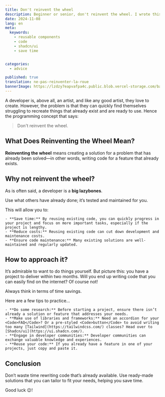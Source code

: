 ```yaml
---
title: Don't reinvent the wheel
description: Beginner or senior, don't reinvent the wheel. I wrote this article precisely because I see many people struggling to redo what already exists. This article will give you some tips to avoid making the same mistakes.
date: 2024-11-08
lang: en
meta:
  keywords:
    - reusable components
    - code
    - shadcn/ui
    - save time


categories:
  - advice

published: true
translation: ne-pas-reinventer-la-roue
bannerImage: https://lzdzy7eapvafpa4c.public.blob.vercel-storage.com/bannerPosts/en-wheel.jpg
---
```


<MdxImage
  isBanner="true"
  alt="banner - quel-langage-appren"
  path="banner/en-wheel.jpg"
/>

A developer is, above all, an artist, and like any good artist, they love to create. However, the problem is that they can quickly find themselves struggling to recreate things that already exist and are ready to use. Hence the programming concept that says:

> Don't reinvent the wheel.

## What Does Reinventing the Wheel Mean?

**Reinventing the wheel** means creating a solution for a problem that has already been solved—in other words, writing code for a feature that already exists.

## Why not reinvent the wheel?

As is often said, a developer is a **big lazybones**.

<Callout type="info">
  <div className="not-last-margin-bottom">
    Use what others have already done; it’s tested and maintained for you.
  </div>
</Callout>

This will allow you to:

    - **Save time:** By reusing existing code, you can quickly progress in your project and focus on more important tasks, especially if the project is lengthy.
    - **Reduce costs:** Reusing existing code can cut down development and maintenance costs.
    - **Ensure code maintenance:** Many existing solutions are well-maintained and regularly updated.

## How to approach it?

It’s admirable to want to do things yourself. But picture this: you have a project to deliver within two months. Will you end up writing code that you can easily find on the internet? Of course not!

<Callout type="info">
  <div className="not-last-margin-bottom">
    Always think in terms of time savings.
  </div>
</Callout>

Here are a few tips to practice...

    - **Do some research:** Before starting a project, ensure there isn’t already a solution or feature that addresses your needs.
    - **Make use of libraries and frameworks:** Need an accordion for your <Code>FAQ</Code>? Or a pre-styled <Code>button</Code> to avoid writing too many [Tailwind](https://tailwindcss.com/) classes? Head over to [Shadcn/ui](https://ui.shadcn.com/).
    - **Engage in developer communities:** Developer communities can exchange valuable knowledge and experiences.
    - **Reuse your code:** If you already have a feature in one of your projects, just copy and paste it.

## Conclusion

Don’t waste time rewriting code that’s already available. Use ready-made solutions that you can tailor to fit your needs, helping you save time.

Good luck 😉!
